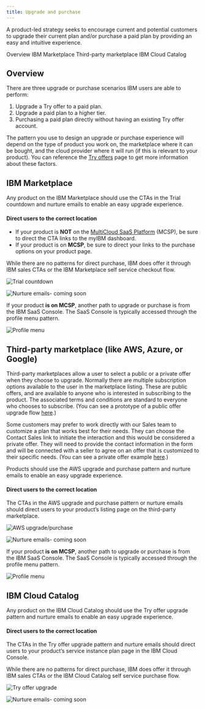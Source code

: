 ```yaml
---
title: Upgrade and purchase
---
```



<PageDescription>

A product-led strategy seeks to encourage current and potential customers to upgrade their current plan and/or purchase a paid plan by providing an easy and intuitive experience.

</PageDescription>

<AnchorLinks>
<AnchorLink>Overview</AnchorLink>
<AnchorLink>IBM Marketplace</AnchorLink>
<AnchorLink>Third-party marketplace</AnchorLink>
<AnchorLink>IBM Cloud Catalog</AnchorLink>
</AnchorLinks>

## Overview

There are three upgrade or purchase scenarios IBM users are able to perform:

1. Upgrade a Try offer to a paid plan.
2. Upgrade a paid plan to a higher tier.
3. Purchasing a paid plan directly without having an existing Try offer account.

The pattern you use to design an upgrade or purchase experience will depend on the type of product you work on, the marketplace where it can be bought, and the cloud provider where it will run (if this is relevant to your product). You can reference the [Try offers](/try-offers/overview) page to get more information about these factors.

## IBM Marketplace

Any product on the IBM Marketplace should use the CTAs in the Trial countdown and nurture emails to enable an easy upgrade experience. 

#### Direct users to the correct location
- If your product is **NOT** on the [MultiCloud SaaS Platform](https://w3.ibm.com/w3publisher/multicloud-saas-platform) (MCSP), be sure to direct the CTA links to the myIBM dashboard. 
- If your product is on **MCSP**, be sure to direct your links to the purchase options on your product page.

While there are no patterns for direct purchase, IBM does offer it through IBM sales CTAs or the IBM Marketplace self service checkout flow.


<Row className="image-card-group">

<Column colMd={3} colLg={3} noGutterSm>

<ImageCard
sub-title="Trial countdown" 
sub-titleColor="dark" 
hoverColor="dark"
href="/patterns/trial-countdown/usage">

![Trial countdown](/images/overview/trial-countdown.png)

</ImageCard>

</Column>

<Column colMd={3} colLg={3} noGutterSm>

<ImageCard disabled aspectRatio="1:1" subTitle="Nurture emails- coming soon">

![Nurture emails- coming soon](/images/overview/emails-thumbnail.png)
</ImageCard>

</Column>

</Row>

If your product **is on MCSP**, another path to upgrade or purchase is from the IBM SaaS Console. The SaaS Console is typically accessed through the profile menu pattern. 

<Row>

<Column colMd={3} colLg={3} noGutterSm>

<ImageCard
sub-title="Profile menu" 
sub-titleColor="dark" 
hoverColor="dark"
href="/patterns/profile-menu/usage">

![Profile menu](/images/overview/profile-menu.png)

</ImageCard>

</Column>

</Row>


## Third-party marketplace (like AWS, Azure, or Google)

Third-party marketplaces allow a user to select a public or a private offer when they choose to  upgrade. Normally there are multiple subscription options available to the user in the marketplace listing. These are public offers, and are available to anyone who is interested in subscribing to the product. The associated terms and conditions are standard to everyone who chooses to subscribe. (You can see a prototype of a public offer upgrade flow [here](https://www.figma.com/proto/AdslrSd7PwrntFZehRcTjb/SaaS-for-Hyperscalers-Design-Templates?node-id=232%3A360856&scaling=min-zoom&page-id=163%3A351403&starting-point-node-id=232%3A360856&show-proto-sidebar=1).)

Some customers may prefer to work directly with our Sales team to customize a plan that works best for their needs. They can choose the Contact Sales link to initiate the interaction and this would be considered a private offer. They will need to provide the contact information in the form and will be connected with a seller to agree on an offer that is customized to their specific needs. (You can see a private offer example [here](https://pages.github.ibm.com/cdai-design/pal/saas-for-hyperscalers/user-scenarios/private-offer#private-offer).)

Products should use the AWS upgrade and purchase pattern and nurture emails to enable an easy upgrade experience. 

#### Direct users to the correct location 
The CTAs in the AWS upgrade and purchase pattern or nurture emails should direct users to your product’s listing page on the third-party marketplace.

<Row className="image-card-group">

<Column colMd={3} colLg={3} noGutterSm>

<ImageCard
sub-title="AWS upgrade and purchase" 
sub-titleColor="dark" 
hoverColor="dark"
href="/patterns/upgrade-purchase/aws-upgrade-purchase">

![AWS upgrade/purchase](/images/overview/aws-upgrade.png)

</ImageCard>

</Column>

<Column colMd={3} colLg={3} noGutterSm>

<ImageCard disabled aspectRatio="1:1" subTitle="Nurture emails- coming soon">

![Nurture emails- coming soon](/images/overview/emails-thumbnail.png)

</ImageCard>

</Column>
</Row>

If your product **is on MCSP**, another path to upgrade or purchase is from the IBM SaaS Console. The SaaS Console is typically accessed through the profile menu pattern. 

<Row>

<Column colMd={3} colLg={3} noGutterSm>

<ImageCard
sub-title="Profile menu" 
sub-titleColor="dark" 
hoverColor="dark"
href="/patterns/profile-menu/usage">

![Profile menu](/images/overview/profile-menu.png)

</ImageCard>

</Column>

</Row>

## IBM Cloud Catalog

Any product on the IBM Cloud Catalog should use the Try offer upgrade pattern and nurture emails to enable an easy upgrade experience. 

#### Direct users to the correct location 
The CTAs in the Try offer upgrade pattern and nurture emails should direct users to your product’s service instance plan page in the IBM Cloud Console.

While there are no patterns for direct purchase, IBM does offer it through IBM sales CTAs or the IBM Cloud Catalog self service purchase flow.

<Row className="image-card-group">

<Column colMd={3} colLg={3} noGutterSm>

<ImageCard
sub-title="Try offer upgrade" 
sub-titleColor="dark" 
hoverColor="dark"
href="/patterns/upgrade-purchase/try-offer-upgrade">

![Try offer upgrade](/images/overview/in-product-upgrade.png)

</ImageCard>

</Column>

<Column colMd={3} colLg={3} noGutterSm>

<ImageCard disabled aspectRatio="1:1" subTitle="Nurture emails-coming soon">

![Nurture emails- coming soon](/images/overview/emails-thumbnail.png)

</ImageCard>

</Column>

</Row>